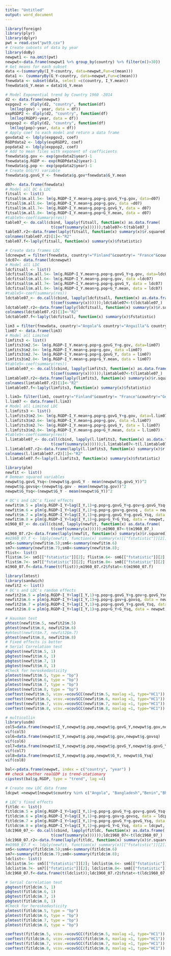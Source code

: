 ```yaml
---
title: "Untitled"
output: word_document
---
```


```r
library(foreign)
library(plyr)
library(dplyr)
pwt = read.csv("pwt9.csv")
# Create subsets of data by year
library(doBy)
newpwt1 <- na.omit(pwt)
newpwt<-data.frame(newpwt1 %>% group_by(country) %>% filter(n()>30))
# Get means for each subset
data <-(summaryBy(I_Y~country, data=newpwt,Fun=c(mean)))
data1 <- (summaryBy(G_Y~country, data=newpwt,Fun=c(mean)))
fnewdata <- subset(data, select =c(country, I_Y.mean))
fnewdata$G_Y.mean = data1$G_Y.mean
```



```r
# Model Exponential trend by Country 1960 -2014
d2 <- data.frame(newpwt)
expgov2 <- dlply(d2, "country", function(df) 
  lm(log(gov) ~ year, data = df))
expRGDP2 <- dlply(d2, "country", function(df) 
  lm(log(RGDP)~year, data = df))
exppop2 <- dlply(d2, "country", function(df) 
  lm(log(pop)~year, data = df))
# Apply coef to each model and return a data frame
govdata2 <- ldply(expgov2, coef)
RGDPdata2 <- ldply(expRGDP2, coef)
popdata2 <- ldply(exppop2, coef)
# Add to mean files with exponent of coefficients
fnewdata$g.gov <- exp(govdata2$year)-1
fnewdata$g.RGDP <- exp(RGDPdata2$year)-1
fnewdata$g.pop <- exp(popdata2$year)-1
# Create G(G/Y) variable
fnewdata$g.govG_Y <- fnewdata$g.gov*fnewdata$G_Y.mean
```



```r
d07<- data.frame(fnewdata)
# Model all DC & LDC
fitsall <- list()
fitsall$m.all.5<- lm(g.RGDP~I_Y.mean+g.pop+g.govG_Y+g.gov, data=d07)
fitsall$m.all.6<- lm(g.RGDP~I_Y.mean+g.pop+g.gov, data =d07)
fitsall$m.all.7<- lm(g.RGDP~I_Y.mean+g.pop+g.govG_Y, data = d07)
fitsall$m.all.8<- lm(g.RGDP~I_Y.mean+g.pop+G_Y.mean, data = d07)
#table5<-coef(summary(res))
table07_<- do.call(cbind, lapply(fitsall, function(x) as.data.frame(
                    t(coef(summary(x))))));table07<-t(table07_)
table07.r2<-data.frame(laply(fitsall, function(x) summary(x)$r.squared))
colnames(table07.r2)[1]<-"R2"
table07.f<-laply(fitsall, function(x) summary(x)$fstatistic)

```

```r
# Create data frames LDC
ldcnewpwt = filter(fnewdata, country!="Finland"&country!= "France"&country!="Germany" &country!="Greece"&country!= "Iceland"&country!="Ireland"&country!="Italy"& country!="Japan"&country!="Luxembourg"&country!="Netherlands"&country!="New Zealand"&country!="Norway"&country!="Portugal"&country!="Spain"&country!="Sweden"&country!="Switzerland"&country!="Turkey"&country!="United Kingdom"&country!=  "United States")
ldc07<- data.frame(ldcnewpwt)
# Model all LDC
ldcfitsall <- list()
ldcfitsall$m.all.5<- lm(g.RGDP~I_Y.mean+g.pop+g.govG_Y+g.gov, data=ldc07)
ldcfitsall$m.all.6<- lm(g.RGDP~I_Y.mean+g.pop+g.gov, data =ldc07)
ldcfitsall$m.all.7<- lm(g.RGDP~I_Y.mean+g.pop+g.govG_Y, data = ldc07)
ldcfitsall$m.all.8<- lm(g.RGDP~I_Y.mean+g.pop+G_Y.mean, data = ldc07)
#table5<-coef(summary(res))
ldctable07_<- do.call(cbind, lapply(ldcfitsall, function(x) as.data.frame(
                    t(coef(summary(x))))));ldctable07<-t(ldctable07_)
ldctable07.r2<-data.frame(laply(ldcfitsall, function(x) summary(x)$r.squared))
colnames(ldctable07.r2)[1]<-"R2"
ldctable07.f<-laply(ldcfitsall, function(x) summary(x)$fstatistic)
```

```r
lim3 = filter(fnewdata, country!="Angola"& country!="Anguilla"& country!="Antigua and Barbuda"& country!="Aruba"& country!="Bahamas"& country!="Belize"& country!="Bhutan"& country!="British Virgin Islands"& country!="Brunei Darussalam"& country!="Burkina Faso"& country!="Cabo Verde"& country!="Central African Republic"& country!="China, Hong Kong SAR"& country!="China, Macao SAR"& country!="Congo"& country!="Dominica"& country!="Dominican Republic"& country!="Gabon"& country!="Ghana"& country!="Guinea"& country!="Haiti"& country!="Lesotho"& country!="Namibia"& country!="Qatar"& country!="Sudan (Former)"& country!="Swaziland"& country!="Togo")
lim07 <- data.frame(lim3)
# Model all Limited
limfits3 <- list()
limfits3$m2.5<- lm(g.RGDP~I_Y.mean+g.pop+g.govG_Y+g.gov, data=lim07)
limfits3$m2.6<- lm(g.RGDP~I_Y.mean+g.pop+g.gov, data =lim07)
limfits3$m2.7<- lm(g.RGDP~I_Y.mean+g.pop+g.govG_Y, data = lim07)
limfits3$m2.8<- lm(g.RGDP~I_Y.mean+g.pop+G_Y.mean, data = lim07)
#table5<-coef(summary(res))
limtable07_<- do.call(cbind, lapply(limfits3, function(x) as.data.frame(
                    t(coef(summary(x))))));limtable07<-t(limtable07_)
limtable07.r2<-data.frame(laply(limfits3, function(x) summary(x)$r.squared))
colnames(limtable07.r2)[1]<-"R2"
limtable07.f<-laply(limfits3, function(x) summary(x)$fstatistic)
```

```r
l.lim3= filter(lim3, country!="Finland"&country!= "France"&country!="Germany" &country!="Greece"&country!= "Iceland"&country!="Ireland"&country!="Italy"& country!="Japan"&country!="Luxembourg"&country!="Netherlands"&country!="New Zealand"&country!="Norway"&country!="Portugal"&country!="Spain"&country!="Sweden"&country!="Switzerland"&country!="Turkey"&country!="United Kingdom"&country!=  "United States")
l.lim07 <- data.frame(l.lim3)
# Model all Limited LDC
l.limfits3 <- list()
l.limfits3$m2.5<- lm(g.RGDP~I_Y.mean+g.pop+g.govG_Y+g.gov, data=l.lim07)
l.limfits3$m2.6<- lm(g.RGDP~I_Y.mean+g.pop+g.gov, data =l.lim07)
l.limfits3$m2.7<- lm(g.RGDP~I_Y.mean+g.pop+g.govG_Y, data = l.lim07)
l.limfits3$m2.8<- lm(g.RGDP~I_Y.mean+g.pop+G_Y.mean, data = l.lim07)
#table5<-coef(summary(res))
l.limtable07_<- do.call(cbind, lapply(l.limfits3, function(x) as.data.frame(
                    t(coef(summary(x))))));l.limtable07<-t(l.limtable07_)
l.limtable07.r2<-data.frame(laply(l.limfits3, function(x) summary(x)$r.squared))
colnames(l.limtable07.r2)[1]<-"R2"
l.limtable07.f<-laply(l.limfits3, function(x) summary(x)$fstatistic)
```

```r
library(plm)
newfit <- list()
# Demean squared variables 
newpwt$g.govG_Ysq<-(newpwt$g.govG_Y - mean(newpwt$g.govG_Y))^2
newpwt$g.govsq<-(newpwt$g.gov - mean(newpwt$g.gov))^2
newpwt$G_Ysq<-(newpwt$G_Y - mean(newpwt$G_Y))^2

# DC's and LDC's fixed effects
newfit$m.5 = plm(g.RGDP~I_Y+lag(I_Y,1)+g.pop+g.govG_Y+g.gov+g.govG_Ysq+g.govsq, data = newpwt, index = c("country", "year"), model = "within")
newfit$m.6 = plm(g.RGDP~I_Y+lag(I_Y,1)+g.pop+g.gov+g.govsq , data = newpwt, index = c("country", "year"), model = "within")
newfit$m.7 = plm(g.RGDP~I_Y+lag(I_Y,1)+g.pop+g.govG_Y+g.govG_Ysq, data = newpwt, index = c("country", "year"), model = "random")
newfit$m.8 = plm(g.RGDP~I_Y+lag(I_Y,1)+g.pop+G_Y+G_Ysq, data = newpwt, index = c("country", "year"), model = "within")
m1960_07_<- do.call(cbind, lapply(newfit, function(x) as.data.frame(
                    t(coef(summary(x))))));m1960_07<-t(m1960_07_)
m1960_07.r2<-data.frame(laply(newfit, function(x) summary(x)$r.squared))
#m1960_07.f <- ldply(newfit, function(x) summary(x)[["fstatistic"]][2])
sm5<-summary(newfit$m.5);sm6<-summary(newfit$m.6)
sm7<-summary(newfit$m.7);sm8<-summary(newfit$m.8);
flist<- list()
flist$m.5<- sm5[["fstatistic"]][2]; flist$m.6<- sm6[["fstatistic"]][2]
flist$m.7<- sm7[["fstatistic"]][2]; flist$m.8<- sm8[["fstatistic"]][2]
m1960_07.f<-data.frame(t(flist));m1960_07.r2$fstat<-t(m1960_07.f)

```

```r
library(lmtest)
library(sandwich)
newfit2 <- list()
# DC's and LDC's random effects
newfit2$m.5 = plm(g.RGDP~I_Y+lag(I_Y,1)+g.pop+g.govG_Y+g.gov+g.govG_Ysq+g.govsq, data = newpwt, index = c("country", "year"), model = "random")
newfit2$m.6 = plm(g.RGDP~I_Y+lag(I_Y,1)+g.pop+g.gov+g.govsq, data = newpwt, index = c("country", "year"), model = "random")
newfit2$m.7 = plm(g.RGDP~I_Y+lag(I_Y,1)+g.pop+g.govG_Y+g.govG_Ysq, data = newpwt, index = c("country", "year"), model = "random")
newfit2$m.8 = plm(g.RGDP~I_Y+lag(I_Y,1)+g.pop+G_Y+G_Ysq, data = newpwt, index = c("country", "year"), model = "random")

# Hausman test
phtest(newfit$m.5, newfit2$m.5)
phtest(newfit$m.6, newfit2$m.6)
#phtest(newfit$m.7, newfit2$m.7)
phtest(newfit$m.8, newfit2$m.8)
# Fixed effects is better
# Serial Correlation test
pbgtest(newfit$m.5, 1)
pbgtest(newfit$m.6, 1)
pbgtest(newfit$m.7, 1)
pbgtest(newfit$m.8, 1)
#Check for heroskedasticity
plmtest(newfit$m.5, type = "bp")
plmtest(newfit$m.6, type = "bp")
plmtest(newfit$m.7, type = "bp")
plmtest(newfit$m.8, type = "bp")
coeftest(newfit$m.5, vcov.=vcovSCC(newfit$m.5, maxlag =1, type="HC1"))
coeftest(newfit$m.6, vcov.=vcovSCC(newfit$m.6, maxlag =1, type="HC1"))
coeftest(newfit$m.7, vcov.=vcovSCC(newfit$m.7, maxlag =1, type="HC1"))
coeftest(newfit$m.8, vcov.=vcovSCC(newfit$m.8, maxlag =1, type="HC1"))

```
```r
# multicollin
library(usdm)
col5=data.frame(newpwt$I_Y,newpwt$g.pop,newpwt$g.govG_Y,newpwt$g.gov,newpwt$g.govG_Ysq,newpwt$g.govsq)
vif(col5)
col6=data.frame(newpwt$I_Y,newpwt$g.pop,newpwt$g.gov,newpwt$g.govsq)
vif(col6)
col7=data.frame(newpwt$I_Y,newpwt$g.pop,newpwt$g.govG_Y,newpwt$g.govG_Ysq)
vif(col7)
col8=data.frame(newpwt$I_Y,newpwt$g.pop,newpwt$G_Y, newpwt$G_Ysq)
vif(col8)
```
```r
bal<-pdata.frame(newpwt, index = c("country", "year") )
## check whether realGDP is trend-stationary
cipstest(bal$g.RGDP, type = "trend", lag =4)

```
```r
# Create new LDC data frame               
ldcpwt =newpwt[newpwt$country %in% c("Angola", "Bangladesh","Benin","Bhutan","Burkina Faso","Burundi","Cambodia","Central African Republic","Chad","Comoros","D.R. of the Congo","Djibouti","Equatorial Guinea","Ethiopia","Gambia","Guinea-Bissau","Haiti","Lao People’s DR","Lesotho","Liberia","Madagascar","Malawi","Maldives","Mali","Mauritania","Mozambique","Myanmar","Nepal","Niger","Rwanda","Sao Tome and Principe","Senegal","Sierra Leone","Sudan (Former)","Togo","Uganda","U. R. of Tanzania: Mainland","Yemen","Zambia"), ]
```

```r
# LDC's fixed effects
fitldc <- list()
fitldc$m.5 = plm(g.RGDP~I_Y+lag(I_Y,1)+g.pop+g.govG_Y+g.gov+g.govG_Ysq+g.govsq, data = ldcpwt, index = c("country", "year"), model = "within")
fitldc$m.6 = plm(g.RGDP~I_Y+lag(I_Y,1)+g.pop+g.gov+g.govsq, data = ldcpwt, index = c("country", "year"), model = "within")
fitldc$m.7 = plm(g.RGDP~I_Y+lag(I_Y,1)+g.pop+g.govG_Y+g.govG_Ysq, data = ldcpwt, index = c("country", "year"), model = "random")
fitldc$m.8 = plm(g.RGDP~I_Y+lag(I_Y,1)+g.pop+G_Y+G_Ysq, data = ldcpwt, index = c("country", "year"), model = "within")
ldc1960_07_<- do.call(cbind, lapply(fitldc, function(x) as.data.frame(
                    t(coef(summary(x))))));ldc1960_07<-t(ldc1960_07_)
ldc1960_07.r2<-data.frame(laply(fitldc, function(x) summary(x)$r.squared))
#m1960_07.f <- ldply(newfit, function(x) summary(x)[["fstatistic"]][2])
sm5<-summary(fitldc$m.5);sm6<-summary(fitldc$m.6)
sm7<-summary(fitldc$m.7);sm8<-summary(fitldc$m.8);
ldclist<- list()
ldclist$m.5<- sm5[["fstatistic"]][2]; ldclist$m.6<- sm6[["fstatistic"]][2]
ldclist$m.7<- sm7[["fstatistic"]][2]; ldclist$m.8<- sm8[["fstatistic"]][2]
ldc1960_07.f<-data.frame(t(ldclist));ldc1960_07.r2$fstat<-t(ldc1960_07.f)
```
```r
# Serial Correlation test
pbgtest(fitldc$m.5, 1)
pbgtest(fitldc$m.6, 1)
pbgtest(fitldc$m.7, 1)
pbgtest(fitldc$m.8, 1)
#Check for heroskedasticity
plmtest(fitldc$m.5, type = "bp")
plmtest(fitldc$m.6, type = "bp")
plmtest(fitldc$m.7, type = "bp")
plmtest(fitldc$m.8, type = "bp")

coeftest(fitldc$m.5, vcov.=vcovSCC(fitldc$m.5, maxlag =1, type="HC1"))
coeftest(fitldc$m.6, vcov.=vcovSCC(fitldc$m.6, maxlag =1, type="HC1"))
coeftest(fitldc$m.7, vcov.=vcovSCC(fitldc$m.7, maxlag =1, type="HC1"))
coeftest(fitldc$m.8, vcov.=vcovSCC(fitldc$m.8, maxlag =1, type="HC1"))

```

